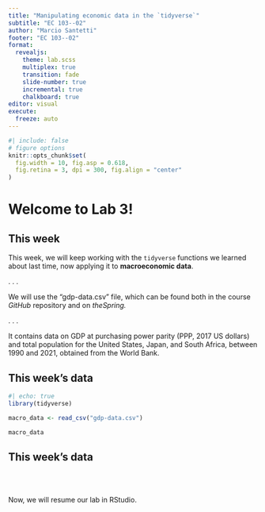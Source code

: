```yaml
---
title: "Manipulating economic data in the `tidyverse`"
subtitle: "EC 103--02"
author: "Marcio Santetti"
footer: "EC 103--02"
format: 
  revealjs:
    theme: lab.scss
    multiplex: true
    transition: fade
    slide-number: true
    incremental: true 
    chalkboard: true
editor: visual
execute:
  freeze: auto
---
```


```r
#| include: false
# figure options
knitr::opts_chunk$set(
  fig.width = 10, fig.asp = 0.618,
  fig.retina = 3, dpi = 300, fig.align = "center"
)
```

# Welcome to Lab 3!

## This week

This week, we will keep working with the `tidyverse` functions we learned about last time, now applying it to **macroeconomic data**.

. . .

We will use the "gdp-data.csv" file, which can be found both in the course *GitHub* repository and on *theSpring.*

. . .

It contains data on GDP at purchasing power parity (PPP, 2017 US dollars) and total population for the United States, Japan, and South Africa, between 1990 and 2021, obtained from the World Bank.

## This week's data

```r
#| echo: true
library(tidyverse)

macro_data <- read_csv("gdp-data.csv")

macro_data

```


## This week's data

<br><br>

Now, we will resume our lab in RStudio.



